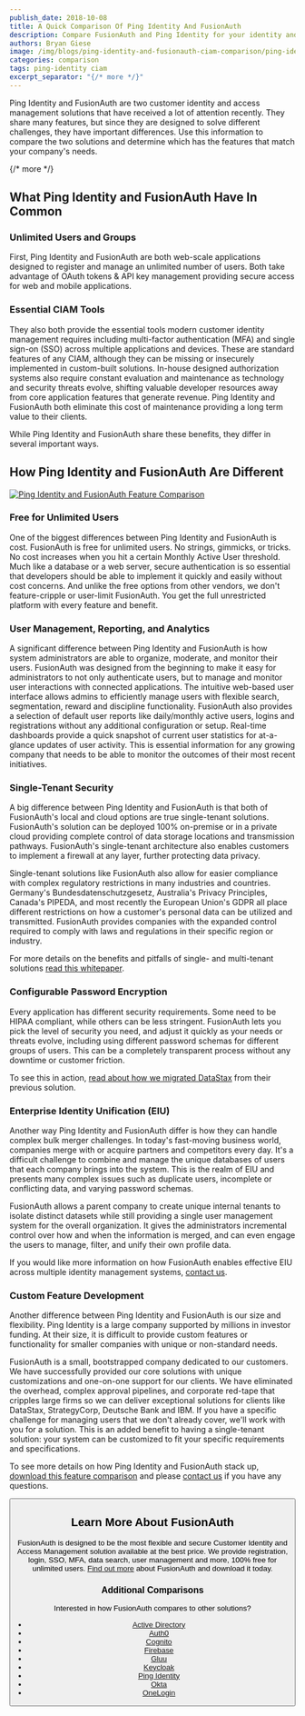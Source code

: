 ```yaml
---
publish_date: 2018-10-08 
title: A Quick Comparison Of Ping Identity And FusionAuth
description: Compare FusionAuth and Ping Identity for your identity and access management solution.
authors: Bryan Giese
image: /img/blogs/ping-identity-and-fusionauth-ciam-comparison/ping-identity-and-fusionauth-comparison.jpg
categories: comparison
tags: ping-identity ciam
excerpt_separator: "{/* more */}"
---
```


Ping Identity and FusionAuth are two customer identity and access management solutions that have received a lot of attention recently. They share many features, but since they are designed to solve different challenges, they have important differences. Use this information to compare the two solutions and determine which has the features that match your company's needs.

{/* more */}

## What Ping Identity and FusionAuth Have In Common

### Unlimited Users and Groups

First, Ping Identity and FusionAuth are both web-scale applications designed to register and manage an unlimited number of users. Both take advantage of OAuth tokens & API key management providing secure access for web and mobile applications.

### Essential CIAM Tools

They also both provide the essential tools modern customer identity management requires including multi-factor authentication (MFA) and single sign-on (SSO) across multiple applications and devices. These are standard features of any CIAM, although they can be missing or insecurely implemented in custom-built solutions. In-house designed authorization systems also require constant evaluation and maintenance as technology and security threats evolve, shifting valuable developer resources away from core application features that generate revenue. Ping Identity and FusionAuth both eliminate this cost of maintenance providing a long term value to their clients.

While Ping Identity and FusionAuth share these benefits, they differ in several important ways.

## How Ping Identity and FusionAuth Are Different

[![Ping Identity and FusionAuth Feature Comparison](/img/blogs/ping-identity-and-fusionauth-ciam-comparison/pingidentity-fusionauth-compare-sample.png)](/resources/fusionauth-vs-ping-identity.pdf)

### Free for Unlimited Users
One of the biggest differences between Ping Identity and FusionAuth is cost. FusionAuth is free for unlimited users. No strings, gimmicks, or tricks. No cost increases when you hit a certain Monthly Active User threshold. Much like a database or a web server, secure authentication is so essential that developers should be able to implement it quickly and easily without cost concerns. And unlike the free options from other vendors, we don't feature-cripple or user-limit FusionAuth. You get the full unrestricted platform with every feature and benefit.

### User Management, Reporting, and Analytics

A significant difference between Ping Identity and FusionAuth is how system administrators are able to organize, moderate, and monitor their users. FusionAuth was designed from the beginning to make it easy for administrators to not only authenticate users, but to manage and monitor user interactions with connected applications. The intuitive web-based user interface allows admins to efficiently manage users with flexible search, segmentation, reward and discipline functionality. FusionAuth also provides a selection of default user reports like daily/monthly active users, logins and registrations without any additional configuration or setup. Real-time dashboards provide a quick snapshot of current user statistics for at-a-glance updates of user activity. This is essential information for any growing company that needs to be able to monitor the outcomes of their most recent initiatives.

### Single-Tenant Security

A big difference between Ping Identity and FusionAuth is that both of FusionAuth's local and cloud options are true single-tenant solutions. FusionAuth's solution can be deployed 100% on-premise or in a private cloud providing complete control of data storage locations and transmission pathways. FusionAuth's single-tenant architecture also enables customers to implement a firewall at any layer, further protecting data privacy.

Single-tenant solutions like FusionAuth also allow for easier compliance with complex regulatory restrictions in many industries and countries. Germany's Bundesdatenschutzgesetz, Australia's Privacy Principles, Canada's PIPEDA, and most recently the European Union's GDPR all place different restrictions on how a customer's personal data can be utilized and transmitted. FusionAuth provides companies with the expanded control required to comply with laws and regulations in their specific region or industry.

For more details on the benefits and pitfalls of single- and multi-tenant solutions [read this whitepaper](/learn/expert-advice/identity-basics/multi-tenancy-vs-single-tenant-idaas-solutions "Read more about single- and multi-tenant identity solutions").

### Configurable Password Encryption

Every application has different security requirements. Some need to be HIPAA compliant, while others can be less stringent. FusionAuth lets you pick the level of security you need, and adjust it quickly as your needs or threats evolve, including using different password schemas for different groups of users. This can be a completely transparent process without any downtime or customer friction.

To see this in action, [read about how we migrated DataStax](/resources/datastax-case-study.pdf "Read about DataStax migration") from their previous solution.

### Enterprise Identity Unification (EIU)

Another way Ping Identity and FusionAuth differ is how they can handle complex bulk merger challenges. In today's fast-moving business world, companies merge with or acquire partners and competitors every day. It's a difficult challenge to combine and manage the unique databases of users that each company brings into the system. This is the realm of EIU and presents many complex issues such as duplicate users, incomplete or conflicting data, and varying password schemas.

FusionAuth allows a parent company to create unique internal tenants to isolate distinct datasets while still providing a single user management system for the overall organization. It gives the administrators incremental control over how and when the information is merged, and can even engage the users to manage, filter, and unify their own profile data.

If you would like more information on how FusionAuth enables effective EIU across multiple identity management systems, [contact us](/contact "Contact us today!").

### Custom Feature Development

Another difference between Ping Identity and FusionAuth is our size and flexibility. Ping Identity is a large company supported by millions in investor funding. At their size, it is difficult to provide custom features or functionality for smaller companies with unique or non-standard needs.

FusionAuth is a small, bootstrapped company dedicated to our customers. We have successfully provided our core solutions with unique customizations and one-on-one support for our clients. We have eliminated the overhead, complex approval pipelines, and corporate red-tape that cripples large firms so we can deliver exceptional solutions for clients like DataStax, StrategyCorp, Deutsche Bank and IBM. If you have a specific challenge for managing users that we don't already cover, we'll work with you for a solution. This is an added benefit to having a single-tenant solution: your system can be customized to fit your specific requirements and specifications.

To see more details on how Ping Identity and FusionAuth stack up, [download this feature comparison](/resources/fusionauth-vs-ping-identity.pdf "Ping Identity and FusionAuth Feature Comparison") and please [contact us](/contact "Contact Us") if you have any questions.

<Button href="/resources/fusionauth-vs-ping-identity.pdf" label="Download the Ping Identity and FusionAuth Feature Comparison" />

## Learn More About FusionAuth
FusionAuth is designed to be the most flexible and secure Customer Identity and Access Management solution available at the best price. We provide registration, login, SSO, MFA, data search, user management and more, 100% free for unlimited users. [Find out more](/ "FusionAuth Home") about FusionAuth and download it today.

### Additional Comparisons

Interested in how FusionAuth compares to other solutions?
- [Active Directory](/blog/2018/09/14/active-directory-and-fusionauth-ciam-comparison "Active Directory and FusionAuth")
- [Auth0](/blog/2018/10/19/auth0-and-fusionauth-a-tale-of-two-solutions "Auth0 and FusionAuth")
- [Cognito](/blog/2018/09/18/amazon-cognito-and-fusionauth-comparison "Amazon Cognito and FusionAuth")
- [Firebase](/blog/2018/10/02/firebase-and-fusionauth-ciam-comparison "Firebase and FusionAuth")
- [Gluu](/blog/2019/07/16/gluu-fusionauth-compare-identity-management-solutions "Gluu and FusionAuth")
- [Keycloak](/blog/2019/03/06/keycloak-fusionauth-comparison "Keycloak and FusionAuth")
- [Ping Identity](/blog/2018/10/08/quick-comparison-ping-identity-and-fusionauth "Ping Identity and FusionAuth")
- [Okta](/blog/2018/10/16/8-things-to-know-about-okta-and-fusionauth "Okta and FusionAuth")
- [OneLogin](/blog/2018/10/12/onelogin-and-fusionauth "OneLogin and FusionAuth")
